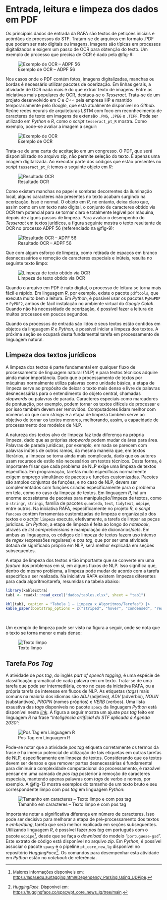 # Entrada, leitura e limpeza dos dados em PDF {.cap3}

Os principais dados de entrada da RAFA são textos de petições iniciais e acórdãos de processos do STF. Tratam-se de arquivos em formato .PDF que podem ser nato digitais ou imagens. Imagens são típicas em processos digitalizados e exigem um passo de OCR para obtenção do texto. Um exemplo de processo que precisa de OCR é dado pela @fig-6:

![Exemplo de OCR -- ADPF 56](img/fig-6.png){#fig-6}

Nos casos onde o PDF contém fotos, imagens digitalizadas, manchas ou bordas é necessário utilizar pacotes de ocerização. Em linhas gerais, a atividade de OCR nada mais é do que extrair texto de imagens. Entre as iniciativas mais populares de OCR, destaca-se o *Tesseract*. Trata-se de um projeto desenvolvido em *C* e *C++* pela empresa HP e mantido temporariamente pelo *Google*, que está atualmente disponível no *Github*. Reúne redes neurais de arquiteturas LSTM com foco em reconhecimento de caracteres de texto em imagens de extensão `.PNG`, `.JPEG` e `.TIFF`. Pode ser utilizado em *Python* e *R*, como o *script* `tesseract_pt_R` mostra. Como exemplo, pode-se avaliar a imagem a seguir:

![Exemplo de OCR](img/fig-7.png){#fig-7}

Trata-se de uma carta de aceitação em um congresso. O PDF, que será disponibilizado no arquivo zip, não permite seleção do texto. É apenas uma imagem digitalizada. Ao executar parte dos códigos que estão presentes no *script* `tesseract_pt_R` temos o seguinte objeto em *R*:

![Resultado OCR](img/fig-8.png){#fig-8}

Como existem manchas no papel e sombras decorrentes da iluminação local, alguns caracteres não presentes no texto acabam surgindo na ocerização. Isso é normal. O objeto em *R*, no entanto, deixa claro que, assim como em um texto nato digital, o conjunto de caracteres obtido via OCR tem potencial para se tornar claro e totalmente legível por máquina, depois de alguns passos de limpeza. Para avaliar o desempenho do *Tesseract* em textos jurídicos, a figura seguinte mostra o texto resultante de OCR no processo ADPF 56 (referenciado na @fig-9):

![Resultado OCR -- ADPF 56](img/fig-9.png){#fig-9}

Que com algum esforço de limpeza, como retirada de espaços em branco desnecessários e remoção de caracteres especiais e inúteis, resulta no seguinte texto limpo:

![Limpeza de texto obtido via OCR](img/fig-10.png){#fig-10}

Quando o arquivo em PDF é nato digital, o processo de leitura se torna mais fácil e rápido. Em linguagem *R*, por exemplo, existe o pacote `pdftools`, que executa muito bem a leitura. Em *Python*, é possível usar os pacotes `PyMuPDF` e `PyPDF2`, ambos de fácil instalação no ambiente virtual do *Google Colab*. Quando não há necessidade de ocerização, é possível fazer a leitura de muitos processos em poucos segundos.

Quando os processos de entrada são lidos e seus textos estão contidos em objetos da linguagem *R* e *Python*, é possível iniciar a limpeza dos textos. A próxima seção se ocupará desta fundamental tarefa em processamento de linguagem natural.

## Limpeza dos textos jurídicos

A limpeza dos textos é parte fundamental em qualquer fluxo de processamento de linguagem natural (NLP) e para textos técnicos adquire ainda maior importância. Dado que o processamento de textos por máquinas normalmente utiliza palavras como unidade básica, a etapa de limpeza serve ao propósito de deixar o texto mais denso e livre de palavras desnecessárias para o entendimento do objeto central, chamadas *stopwords* ou palavras de parada. Caracteres especiais como marcadores de pontuação, por exemplo, podem tornar os textos difíceis de processar e por isso também devem ser removidos. Computadores lidam melhor com números do que com *strings* e a etapa de limpeza também serve ao objetivo de tornar os textos menores, melhorando, assim, a capacidade de processamento dos modelos de NLP.

A natureza dos textos alvo de limpeza faz toda diferença na própria limpeza, dado que as próprias *stopwords* podem mudar de área para área. Palavras de parada jurídicas, por exemplo, em nada se parecem com palavras inúteis de outros ramos, da mesma maneira que, em textos literários, a limpeza se torna ainda mais complicada, dado que os autores usam recursos de estilo não necessários em textos técnicos. Desta forma, é importante frisar que cada problema de NLP exige uma limpeza de textos específica. Em programação, tarefas muito específicas normalmente exigem emprego simultâneo de pacotes e funções customizadas. Pacotes são amplos conjuntos de funções, e no caso de NLP, devem ser complementados com funções criadas especificamente para o problema em tela, como no caso da limpeza de textos. Em linguagem *R*, há um enorme ecossistema de pacotes para manipulação/limpeza de textos, como o `stringr`, `stringi`, família de pacotes `quanteda`, `text`, `tidytext`, `udpipe`, entre outros. Na iniciativa RAFA, especificamente no projeto *R*, o *script* `funcoes` contém ferramentas customizadas de limpeza e organização dos textos e o *script* `limpeza` executa, efetivamente, a tarefa de limpar as peças jurídicas. Em *Python*, a etapa de limpeza é feita ao longo do *notebook*, através de *list comprehensions* e manipulação de dicionários/*sets*. Em ambas as linguagens, os códigos de limpeza de textos fazem uso intenso de *regex* (expressões regulares) e *pos tag*, que por ser uma atividade dotada de significado próprio em NLP, será melhor explicada em seções subsequentes.

A etapa de limpeza dos textos é tão importante que se converte em uma *feature* dos problemas em si, em alguns fluxos de NLP. Isso significa que, dentro do mesmo problema, a limpeza pode mudar de acordo com a tarefa específica a ser realizada. Na iniciativa RAFA existem limpezas diferentes para cada algoritmo/tarefa, resumidas na tabela abaixo:

```r
library(kableExtra)
tab1 <- readxl::read_excel("dados/tables.xlsx", sheet = "tab1")

kbl(tab1, caption = "Tabela 1 – Limpeza x Algoritmos/Tarefas") |> 
kable_paper(bootstrap_options = c("striped", "hover", "condensed", "responsive"))
```

<br>

Um exemplo de limpeza pode ser visto na figura a seguir, onde se nota que o texto se torna menor e mais denso:

![Texto limpo](img/fig-11.png){#fig-11}

## Tarefa *Pos Tag*

A atividade de *pos tag*, do inglês *part of speech tagging*, é uma espécie de classificação gramatical de cada palavra em um texto. Trata-se de uma tarefa que pode ser intermediária, como no caso da iniciativa RAFA, ou a própria tarefa de interesse em fluxos de NLP. As etiquetas (*tags*) mais comuns na maioria dos idiomas são *ADJ* (adjetivo), *ADV* (advérbio), *NOUN* (substantivos), *PROPN* (nomes próprios) e *VERB* (verbos). Uma lista exaustiva das *tags* disponíveis no pacote `spacy` da linguagem *Python* está disponível neste [*link*](https://melaniewalsh.github.io/Intro-Cultural-Analytics/05-Text-Analysis/Multilingual/Portuguese/03-POS-Keywords-Portuguese.html#get-sentences-with-keyword). A figura a seguir mostra um ajuste *pos tag* feito em linguagem *R* na frase "*Inteligência artificial do STF aplicada à Agenda 2030*":

![Pos Tag em Linguagem R](img/fig-12.png){#fig-12}

Pode-se notar que a atividade *pos tag* etiqueta corretamente os termos da frase e há imenso potencial de utilização de tais etiquetas em outras tarefas de NLP, especificamente em limpeza de textos. Considerando que os textos devem ser densos e que remover partes desnecessárias é fundamental para diminuir a complexidade computacional do processamento, é razoável pensar em uma camada de *pos tag* posterior à remoção de caracteres especiais, mantendo apenas palavras com *tags* de verbo e nomes, por exemplo. A @fig-13 mostra exemplos do tamanho de um texto bruto e seu correspondente limpo com *pos tag* em linguagem *Python*:

![Tamanho em caracteres -- Texto limpo e com pos tag](img/fig-13.png){#fig-13}

Importante notar a significativa diferença em número de caracteres. Isso pode ser decisivo para melhorar a etapa de pré-processamento dos textos e *embedding*, tarefa que será melhor explicada em seções subsequentes. Utilizando linguagem *R*, é possível fazer *pos tag* em português com o pacote `udpipe`[^cap3-1], desde que se faça o *download* do modelo "`portuguese-gsd`". Este extrato de código está disponível no arquivo *zip*. Em *Python*, é possível associar o pacote `spacy` e o pipeline `pt_core_new_lg` disponível no repositório *HuggingFace*[^cap3-2]. Os comandos para desempenhar esta atividade em *Python* estão no *notebook* de referência.

[^cap3-1]: <font size="2.3">Maiores informações disponíveis em: <https://ladal.edu.au/tagging.html#Dependency_Parsing_Using_UDPipe>.</font>

[^cap3-2]: <font size="2.3">*HuggingFace.* Disponível em: <https://huggingface.co/spacy/pt_core_news_lg/tree/main>.</font>
